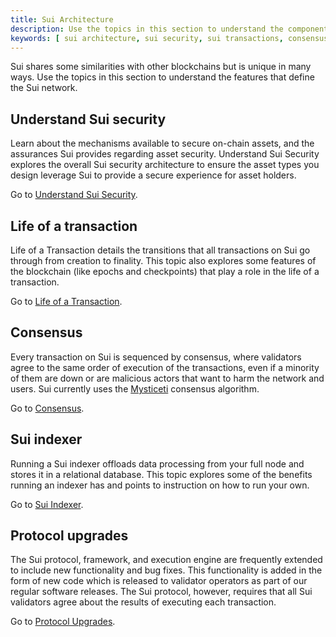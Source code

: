 ```yaml
---
title: Sui Architecture
description: Use the topics in this section to understand the components of the Sui network.
keywords: [ sui architecture, sui security, sui transactions, consensus, sui consensus, mysticeti, sui indexer, indexers, protocol upgrades, sui upgrades ]
---
```


Sui shares some similarities with other blockchains but is unique in many ways. Use the topics in this section to understand the features that define the Sui network.

## Understand Sui security

Learn about the mechanisms available to secure on-chain assets, and the assurances Sui provides regarding asset security. Understand Sui Security explores the overall Sui security architecture to ensure the asset types you design leverage Sui to provide a secure experience for asset holders.

Go to [Understand Sui Security](./sui-architecture/sui-security.mdx).

## Life of a transaction

Life of a Transaction details the transitions that all transactions on Sui go through from creation to finality. This topic also explores some features of the blockchain (like epochs and checkpoints) that play a role in the life of a transaction.

Go to [Life of a Transaction](./sui-architecture/transaction-lifecycle.mdx).

## Consensus

Every transaction on Sui is sequenced by consensus, where validators agree to the same order of execution of the transactions, even if a minority of them are down or are malicious actors that want to harm the network and users.
Sui currently uses the [Mysticeti](https://arxiv.org/pdf/2310.14821) consensus algorithm.

Go to [Consensus](./sui-architecture/consensus.mdx).

## Sui indexer

Running a Sui indexer offloads data processing from your full node and stores it in a relational database. This topic explores some of the benefits running an indexer has and points to instruction on how to run your own. 

Go to [Sui Indexer](./sui-architecture/indexer-functions.mdx).

## Protocol upgrades

The Sui protocol, framework, and execution engine are frequently extended to include new functionality and bug fixes. This functionality is added in the form of new code which is released to validator operators as part of our regular software releases. The Sui protocol, however, requires that all Sui validators agree about the results of executing each transaction.

Go to [Protocol Upgrades](./sui-architecture/protocol-upgrades.mdx).
